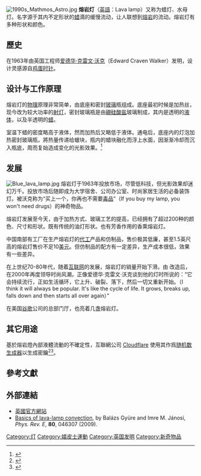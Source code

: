 [[File:1990s_Mathmos_Astro.jpg|thumb]]
'''熔岩灯'''（[[英語|英語]]：Lava lamp）又称为蜡灯、水母灯。名字源于其内不定形状的[[蜡|蜡]]滴的缓慢流动，让人联想到[[熔岩|熔岩]]的流动。熔岩灯有多种形状和颜色。

==歷史==
在1963年由英国工程师[[爱德华·克雷文·沃克|爱德华·克雷文·沃克]]（Edward Craven Walker）发明，设计灵感源自[[鸡蛋时针|鸡蛋时针]]。

==设计与工作原理==

熔岩灯的[[物理|物理]]原理非常简单，由底座和密封[[玻璃|玻璃]]瓶组成。底座最初时候是加热丝，现今改为较大功率的[[射灯|射灯]]，密封玻璃瓶是由[[硼硅酸盐|硼硅酸盐]]玻璃制成，其内是透明的[[液体|液体]]，以及半透明的[[蜡|蜡]]。

室温下蜡的密度略高于液体，然而加热后又略低于液体。通电后，底座内的灯泡加热密封玻璃瓶，將热量传递给蠟块，瓶内的蜡块融化而浮上水面，因渐渐冷却而沉入瓶底，周而复始造成变化的光影效果。<ref>{{cite web |author1=Tom Harris |title=How Liquid Motion Lamps Work |url=https://home.howstuffworks.com/lava-lamp.htm |website=howstuffworks.com |accessdate=2020-10-26 |archive-date=2021-04-21 |archive-url=https://web.archive.org/web/20210421173706/https://home.howstuffworks.com/lava-lamp.htm |dead-url=no }}</ref>

==发展==
[[File:Blue_lava_lamp.jpg|thumb]]
熔岩灯于1963年投放市场，尽管低科技，但光影效果却迷幻万千。投放市场后随即成为大学宿舍、公司办公室、时尚家居生活的必备装饰灯。被沃克称为“买上一个，你再也不需要[[毒品|毒品]]”（If you buy my lamp, you won't need drugs）的神奇物品。

熔岩灯发展至今天，由于加热方式、玻璃工艺的提高，已经拥有了超过200种的颜色、尺寸和形状。既有传统的油灯形状。也有芳香作用的香熏熔岩灯。

中国南部有工厂在生产熔岩灯的[[代工|代工]]产品和仿制品，售价极其低廉，甚至1.5英尺高的熔岩灯售价不足10[[美元|美元]]。但仿制品的配方有一定差异，生产成本很低，效果有一些差异。

在上世纪70-80年代，随着[[互联网|互联网]]的发展，熔岩灯的销量开始下滑。由 {{link-en|Cressida Granger|Cressida Granger}}改造后，在2000年再度领导时尚风潮。正像爱德华·克雷文·沃克谈到他的灯时所说的：“它会持续流行，正如生活循环，它上升、破裂、落下，然后一切又重新开始。（I think it will always be popular. It's like the cycle of life. It grows, breaks up, falls down and then starts all over again）”

在美国[[谷歌|谷歌]]公司的总部门厅，也亮着几盏熔岩灯。

== 其它用途 ==
基於熔岩燈內部液體流動的不確定性，互聯網公司 [[CloudFlare|Cloudflare]] 使用其作爲[[随机数生成器|随机数生成器]]以生成密鑰<ref>{{Cite news|url=https://sploid.gizmodo.com/one-of-the-secrets-guarding-the-secure-internet-is-a-wa-1820188866|title=One of the Secrets Guarding the Secure Internet Is a Wall of Lava Lamps|author=Rhett Jones|date=|work=|accessdate=|archive-date=2018-02-17|archive-url=https://web.archive.org/web/20180217042940/https://sploid.gizmodo.com/one-of-the-secrets-guarding-the-secure-internet-is-a-wa-1820188866|dead-url=no}}</ref><ref>{{cite web |author1=Cloudflare |title=How Do Lava Lamps Help with Internet Encryption? |url=https://www.cloudflare.com/learning/ssl/lava-lamp-encryption/ |website=cloudflare.com |accessdate=2020-10-26 |archive-date=2021-01-03 |archive-url=https://web.archive.org/web/20210103132949/https://www.cloudflare.com/learning/ssl/lava-lamp-encryption/ |dead-url=no }}</ref>。

==參考文獻==
{{reflist}}

==外部連結==
{{commons category|Lava lamps}}
*[http://www.mathmos.co.uk/ 英國官方網站] {{Wayback|url=http://www.mathmos.co.uk/ |date=20110827025125 }}
*[http://scitation.aip.org/getabs/servlet/GetabsServlet?prog=normal&id=PLEEE8000080000004046307000001&idtype=cvips&gifs=yes Basics of lava-lamp convection], by Balázs Gyüre and Imre M. Jánosi, ''Phys. Rev. E'', '''80''', 046307 (2009).{{deadlink}}

[[Category:灯|Category:灯]]
[[Category:嬉皮士運動|Category:嬉皮士運動]]
[[Category:英国发明|Category:英国发明]]
[[Category:新奇物品|Category:新奇物品]]